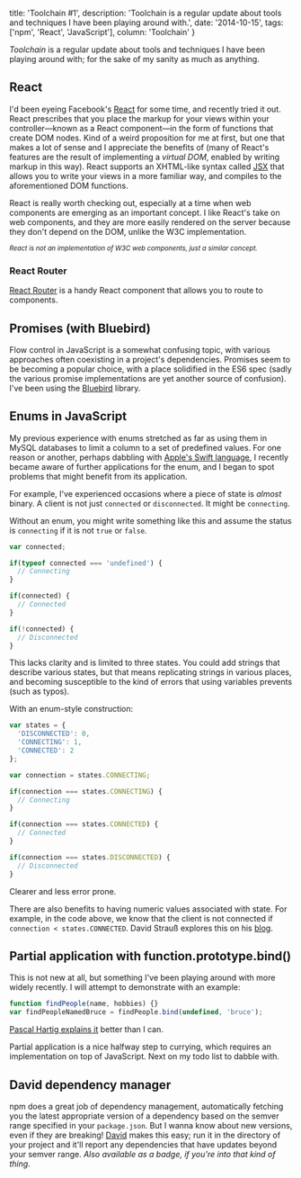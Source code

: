  title: 'Toolchain #1',
  description: 'Toolchain is a regular update about tools and techniques I have been playing around with.',
  date: '2014-10-15',
  tags: ['npm', 'React', 'JavaScript'],
  column: 'Toolchain'
}

_Toolchain_ is a regular update about tools and techniques I have been playing around with; for the sake of my sanity as much as anything.

## React

I'd been eyeing Facebook's [React](http://facebook.github.io/react/) for some time, and recently tried it out. React prescribes that you place the markup for your views within your controller—known as a React component—in the form of functions that create DOM nodes. Kind of a weird proposition for me at first, but one that makes a lot of sense and I appreciate the benefits of (many of React's features are the result of implementing a _virtual DOM_, enabled by writing markup in this way). React supports an XHTML-like syntax called [JSX](http://facebook.github.io/react/docs/jsx-in-depth.html) that allows you to write your views in a more familiar way, and compiles to the aforementioned DOM functions.

React is really worth checking out, especially at a time when web components are emerging as an important concept. I like React's take on web components, and they are more easily rendered on the server because they don't depend on the DOM, unlike the W3C implementation.

<small><em>React is not an implementation of W3C web components, just a similar concept.</em></small>

### React Router
[React Router](https://github.com/rackt/react-router) is a handy React component that allows you to route to components.

## Promises (with Bluebird)

Flow control in JavaScript is a somewhat confusing topic, with various approaches often coexisting in a project's dependencies. Promises seem to be becoming a popular choice, with a place solidified in the ES6 spec (sadly the various promise implementations are yet another source of confusion). I've been using the [Bluebird](https://github.com/petkaantonov/bluebird) library.

## Enums in JavaScript

My previous experience with enums stretched as far as using them in MySQL databases to limit a column to a set of predefined values. For one reason or another, perhaps dabbling with [Apple's Swift language](https://developer.apple.com/library/ios/documentation/swift/conceptual/swift_programming_language/Enumerations.html#//apple_ref/doc/uid/TP40014097-CH12-XID_224), I recently became aware of further applications for the enum, and I began to spot problems that might benefit from its application.

For example, I've experienced occasions where a piece of state is _almost_ binary. A client is not just `connected` or `disconnected`. It might be `connecting`.

Without an enum, you might write something like this and assume the status is `connecting` if it is not `true` or `false`.

```js
var connected;

if(typeof connected === 'undefined') {
  // Connecting
}

if(connected) {
  // Connected
}

if(!connected) {
  // Disconnected
}
```

This lacks clarity and is limited to three states. You could add strings that describe various states, but that means replicating strings in various places, and becoming susceptible to the kind of errors that using variables prevents (such as typos).

With an enum-style construction:

```js
var states = {
  'DISCONNECTED': 0,
  'CONNECTING': 1,
  'CONNECTED': 2
};

var connection = states.CONNECTING;

if(connection === states.CONNECTING) {
  // Connecting
}

if(connection === states.CONNECTED) {
  // Connected
}

if(connection === states.DISCONNECTED) {
  // Disconnected
}
```

Clearer and less error prone.

There are also benefits to having numeric values associated with state. For example, in the code above, we know that the client is not connected if `connection < states.CONNECTED`. David Strauß explores this on his [blog]( http://stravid.com/en/cleaner-javascript-code-with-enums/).

## Partial application with function.prototype.bind()

This is not new at all, but something I've been playing around with more widely recently. I will attempt to demonstrate with an example:

```js
function findPeople(name, hobbies) {}
var findPeopleNamedBruce = findPeople.bind(undefined, 'bruce');
```

[Pascal Hartig explains it](http://passy.svbtle.com/partial-application-in-javascript-using-bind) better than I can.

Partial application is a nice halfway step to currying, which requires an implementation on top of JavaScript. Next on my todo list to dabble with.

## David dependency manager

npm does a great job of dependency management, automatically fetching you the latest appropriate version of a dependency based on the semver range specified in your `package.json`. But I wanna know about new versions, even if they are breaking! [David](https://david-dm.org/) makes this easy; run it in the directory of your project and it'll report any dependencies that have updates beyond your semver range. _Also available as a badge, if you're into that kind of thing._
